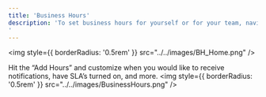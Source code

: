 ```yaml
---
title: 'Business Hours'
description: 'To set business hours for yourself or for your team, navigate to your profile or the members tab under team.
'
---
```


<img
  style={{ borderRadius: '0.5rem' }}
  src="../../images/BH_Home.png"
/>

Hit the “Add Hours” and customize when you would like to receive notifications, have SLA’s turned on, and more. 
<img
  style={{ borderRadius: '0.5rem' }}
  src="../../images/BusinessHours.png"
/>